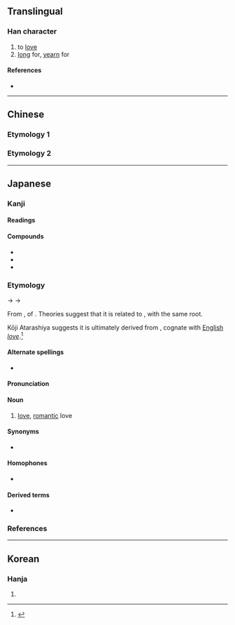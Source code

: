 {{character info/new}}
{{also|戀}}
==Translingual==
{{ja-forms|恋|恋|[[戀]]}}

===Han character===
{{Han char|rn=61|rad=心|as=06|sn=10|four=00333|canj=YCP|ids=⿱亦心}}

# to [[love]]
# [[long]] for, [[yearn]] for

====References====
* {{Han ref|kx=0383.360|dkj=10537|dj=0714.120|hdz=42292.070|uh=604B|ud=24651}}

----

==Chinese==

===Etymology 1===
{{zh-see|戀|sv}}

===Etymology 2===
{{zh-see|甚|v}}

----

==Japanese==
{{ja-kanji forms|恋|戀}}

===Kanji===
{{ja-kanji|grade=c|rs=心06|kyu=戀}}

====Readings====
{{ja-readings
|goon=れん
|kanon=れん
|kun=こい-<こひ-, こい-し.い<こひ-し.い, こ-う<こ-ふ
}}

====Compounds====
* {{ja-r|恋愛|れんあい}}
* {{ja-r|恋慕|れんぼ}}
* {{ja-r|恋人|こいびと}}

===Etymology===
{{ja-kanjitab|こい|yomi=kun}}
{{IPAchar|/kopi<sub>1</sub>/}} → {{IPAchar|/koɸi/}} → {{IPAchar|/koi/}}
 
From {{inh|ja|ojp|戀ひ|tr=kopi<sub>1</sub>}}, {{ll|ja|連用形|stem or continuative form}} of {{ja-r|戀ふ|こふ|rom=kopu|pos=modern {{ja-r|恋う|こ.う}}, "to [[love]]"}}. Theories suggest that it is related to {{ja-r|乞ふ|こふ|rom=kopu|pos=modern {{ja-r|乞う|こ.う}}, "to [[ask]], [[invite]]"}}, with the same root. {{rfv-etymology|ja}}

Kōji Atarashiya suggests it is ultimately derived from {{etyl|ine-pro|ja}} {{m|ine-pro|*lewbʰ-||love, care, desire}}, cognate with [[w:English language|English]] ''[[love]]''.<ref>{{cite-journal|2000|新谷光二 [Kōji Atarashiya]|ユーラシア比較言語学|trans-title=Eurasian Comparative Linguistics|url=http://id.nii.ac.jp/1238/00000727|journal=北星学園女子短期大学紀要|trans-work=Journal of Hokusei Gakuen Women's Junior College|page=3|}}</ref>

====Alternate spellings====
* {{ja-l|恋い}}

====Pronunciation====
{{ja-pron|こい|y=k}}

====Noun====
{{ja-noun|kyu=戀|こい|hhira=こひ}}
# [[love]], [[romantic]] love

====Synonyms====
* {{ja-r|愛|あい}}

====Homophones====
* {{ja-l|鯉}}

====Derived terms====
* {{ja-r|恋する|こいする}}

===References===
<references/>

----

==Korean==

===Hanja===
{{ko-hanja|hangeul=[[련]]>[[연]]|eumhun=|rv=ryeon>yeon|mr=ryŏn>yŏn|y=lyen>yen}}

# {{defn|lang=ko|sort=心06}}